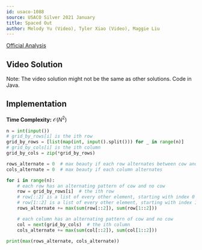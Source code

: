 ```yaml
---
id: usaco-1088
source: USACO Silver 2021 January
title: Spaced Out
author: Melody Yu (Video), Tyler Xiao (Video), Maggie Liu
---
```


[Official Analysis](http://usaco.org/current/data/sol_prob3_silver_jan21.html)

## Video Solution

Note: The video solution might not be the same as other solutions. Code in Java.
<Youtube id="7eMHxpDQJEw" />

## Implementation

**Time Complexity:** $\mathcal{O}(N^2)$

<LanguageSection>

<PySection>

```py
n = int(input())
# grid_by_rows[i] is the ith row
grid_by_rows = [list(map(int, input().split())) for _ in range(n)]
# grid_by_cols[i] is the ith column
grid_by_cols = zip(*grid_by_rows)

rows_alternate = 0  # max beauty if each row alternates between cow and no cow
cols_alternate = 0  # max beauty if each column alternates

for i in range(n):
	# each row has an alternating pattern of cow and no cow
	row = grid_by_rows[i]  # the ith row
	# row[::2] is a list of every other element, starting with index 0
	# row[1::2] is a list of every other element, starting with index 1
	rows_alternate += max(sum(row[::2]), sum(row[1::2]))

	# each column has an alternating pattern of cow and no cow
	col = next(grid_by_cols)  # the ith column
	cols_alternate += max(sum(col[::2]), sum(col[1::2]))

print(max(rows_alternate, cols_alternate))
```

</PySection>

</LanguageSection>
